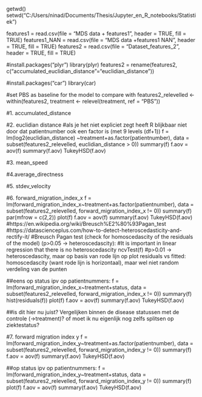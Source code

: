 
getwd()
setwd("C:/Users/ninad/Documents/Thesis/Jupyter_en_R_notebooks/Statistiek")

features1 = read.csv(file = "MDS data + features1", header = TRUE, fill = TRUE)
features1_NAN = read.csv(file = "MDS data +features1 NAN", header = TRUE, fill = TRUE)
features2 = read.csv(file = "Dataset_features_2", header = TRUE, fill = TRUE)

#install.packages("plyr")
library(plyr)
features2 = rename(features2, c("accumulated_euclidian_distance"="euclidian_distance"))

#install.packages("car")
library(car)

#set PBS as baseline for the model to compare with
features2_relevelled <- within(features2, treatment <- relevel(treatment, ref = "PBS"))

#1. accumulated_distance


#2. euclidian distance
#als je het niet expliciet zegt heeft R blijkbaar niet door dat patientnumber ook een factor is (met 9 levels (df+1))
f = lm(log2(euclidian_distance) ~treatment+as.factor(patientnumber), data = subset(features2_relevelled, euclidian_distance > 0))
summary(f)
f.aov = aov(f)
summary(f.aov)
TukeyHSD(f.aov)

#3. mean_speed

#4.average_directness

#5. stdev_velocity

#6. forward_migration_index_x
f = lm(forward_migration_index_x~treatment+as.factor(patientnumber), data = subset(features2_relevelled, forward_migration_index_x != 0))
summary(f)
par(mfrow = c(2,2))
plot(f)
f.aov = aov(f)
summary(f.aov)
TukeyHSD(f.aov)
#https://en.wikipedia.org/wiki/Breusch%E2%80%93Pagan_test
#https://datascienceplus.com/how-to-detect-heteroscedasticity-and-rectify-it/
#Breusch Pagan test (check for homoscedascity of the residuals of the model) (p>0.05 -> heteroscedascity):
#It is important in linear regression that there is no heteroscedascity
ncvTest(f)    #p>0.01 -> heteroscedascity, maar op basis van rode lijn op plot residuals vs fitted: homoscedascity (want rode lijn is horizontaal), maar wel niet random verdeling van de punten

  ##eens op status ipv op patientnummers:
f = lm(forward_migration_index_x~treatment+status, data = subset(features2_relevelled, forward_migration_index_x != 0))
summary(f)  
hist(residuals(f))
plot(f)
f.aov = aov(f)
summary(f.aov)
TukeyHSD(f.aov)

##is dit hier nu juist? Vergelijken binnen de disease statussen met de controle (->treatment)? of moet ik nu eigenlijk nog zelfs splitsen op ziektestatus?

#7. forward migration index y
f = lm(forward_migration_index_y~treatment+as.factor(patientnumber), data = subset(features2_relevelled, forward_migration_index_y != 0))
summary(f)
f.aov = aov(f)
summary(f.aov)
TukeyHSD(f.aov)

  ##op status ipv op patientnummers:
f = lm(forward_migration_index_y~treatment+status, data = subset(features2_relevelled, forward_migration_index_y != 0))
summary(f)
plot(f)
f.aov = aov(f)
summary(f.aov)
TukeyHSD(f.aov)
